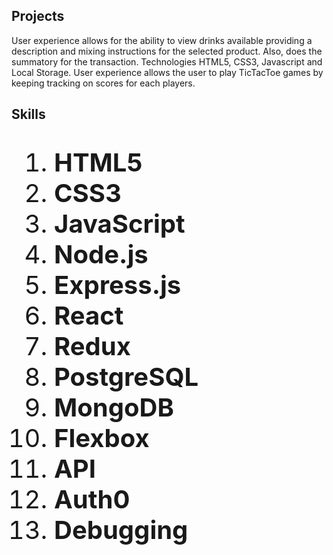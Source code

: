 
## Projects
<ProjectCard title="POS Bar Application" link="https://jhmccandless.github.io/front-end-project/index.html" bg="linear-gradient(to right, #D4145A 0%, #FBB03B 100%)">
User experience allows for the ability to view drinks available providing a description and mixing instructions for the selected product. Also, does the summatory for the transaction. Technologies HTML5, CSS3, Javascript and Local Storage.
</ProjectCard>


<ProjectCard title="TicTacToe Game with HTML5, CSS3 and Javascript" link="https://tictactoe.juliomoreno.page/" bg="linear-gradient(to right, #D4145A 0%, #FBB03B 100%)">
User experience allows the user to play TicTacToe games by keeping tracking on scores for each players.
</ProjectCard>

## Skills

<ol style="font-size:40px">
<li><b>HTML5</b></li>
<li><b>CSS3</b></li>
<li><b>JavaScript</b></li>
<li><b>Node.js</b></li>
<li><b>Express.js</b></li>
<li><b>React</b></li>
<li><b>Redux</b></li>
<li><b>PostgreSQL</b></li>
<li><b>MongoDB</b></li>
<li><b>Flexbox</b></li>
<li><b>API</b></li>
<li><b>Auth0</b></li>
<li><b>Debugging</b></li>
</ol>



